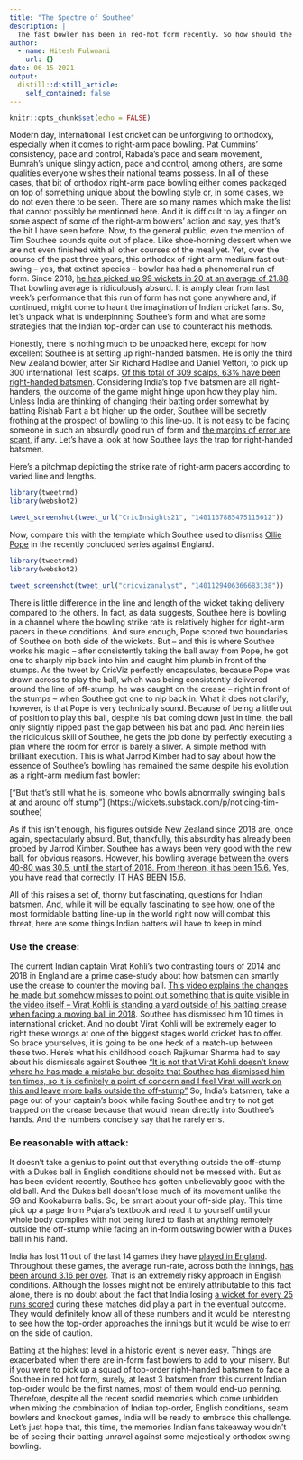 ```yaml
---
title: "The Spectre of Southee"
description: |
  The fast bowler has been in red-hot form recently. So how should the Indian top-order plan to combat him in English conditions?
author:
  - name: Hitesh Fulwnani
    url: {}
date: 06-15-2021
output:
  distill::distill_article:
    self_contained: false
---
```



```r
knitr::opts_chunk$set(echo = FALSE)
```

 Modern day, International Test cricket can be unforgiving to orthodoxy, especially when it comes to right-arm pace bowling. Pat Cummins’ consistency, pace and control, Rabada’s pace and seam movement, Bumrah’s unique slingy action, pace and control, among others, are some qualities everyone wishes their national teams possess. In all of these cases, that bit of orthodox right-arm pace bowling either comes packaged on top of something unique about the bowling style or, in some cases, we do not even there to be seen. There are so many names which make the list that cannot possibly be mentioned here. And it is difficult to lay a finger on some aspect of some of the right-arm bowlers’ action and say, yes that’s the bit I have seen before. Now, to the general public, even the mention of Tim Southee sounds quite out of place. Like shoe-horning dessert when we are not even finished with all other courses of the meal yet.  Yet, over the course of the past three years, this orthodox of right-arm medium fast out-swing – yes, that extinct species – bowler has had a phenomenal run of form. Since 2018, [he has picked up 99 wickets in 20 at an average of 21.88](https://twitter.com/timwig/status/1401173599256518659). That bowling average is ridiculously absurd. It is amply clear from last week’s performance that this run of form has not gone anywhere and, if continued, might come to haunt the imagination of Indian cricket fans. So, let’s unpack what is underpinning Southee’s form and what are some strategies that the Indian top-order can use to counteract his methods.
 
 
 
 
 
  Honestly, there is nothing much to be unpacked here, except for how excellent Southee is at setting up right-handed batsmen. He is only the third New Zealand bowler, after Sir Richard Hadlee and Daniel Vettori, to pick up 300 international Test scalps. [Of this total of 309 scalps, 63% have been right-handed batsmen](https://stats.espncricinfo.com/ci/engine/player/232364.html?class=1;template=results;type=bowling;view=dismissal_summary). Considering India’s top five batsmen are all right-handers, the outcome of the game might hinge upon how they play him. Unless India are thinking of changing their batting order somewhat by batting Rishab Pant a bit higher up the order, Southee will be secretly frothing at the prospect of bowling to this line-up. It is not easy to be facing someone in such an absurdly good run of form and [the margins of error are scant](https://sportscafe.in/cricket/articles/2021/jun/05/tim-southee-and-the-intriguing-art-of-setting-up-batsmen-in-whites), if any. Let's have a look at how Southee lays the trap for right-handed batsmen. 
  
  
  
  
  Here’s a pitchmap depicting the strike rate of right-arm pacers according to varied line and lengths. 



```r
library(tweetrmd)
library(webshot2)

tweet_screenshot(tweet_url("CricInsights21", "1401137885475115012"))

```


Now, compare this with the template which Southee used to dismiss [Ollie Pope](https://www.youtube.com/watch?v=x_idrcWphyY&t=215s) in the recently concluded series against England.

  
   
  
```r
library(tweetrmd)
library(webshot2)

tweet_screenshot(tweet_url("cricvizanalyst", "1401129406366683138"))

```
 
 
 
 There is little difference in the line and length of the wicket taking delivery compared to the others. In fact, as data suggests, Southee here is bowling in a channel where the bowling strike rate is relatively higher for right-arm pacers in these conditions. And sure enough, Pope scored two boundaries of Southee on both side of the wickets. But – and this is where Southee works his magic – after consistently taking the ball away from Pope, he got one to sharply nip back into him and caught him plumb in front of the stumps. As the tweet by CricViz perfectly encapsulates, because Pope was drawn across to play the ball, which was being consistently delivered around the line of off-stump, he was caught on the crease – right in front of the stumps – when Southee got one to nip back in. What it does not clarify, however, is that Pope is very technically sound. Because of being a little out of position to play this ball, despite his bat coming down just in time, the ball only slightly nipped past the gap between his bat and pad. And herein lies the ridiculous skill of Southee, he gets the job done by perfectly executing a plan where the room for error is barely a sliver. A simple method with brilliant execution. This is what Jarrod Kimber had to say about how the essence of Southee’s bowling has remained the same despite his evolution as a right-arm medium fast bowler: 


   [“But that’s still what he is, someone who bowls abnormally swinging balls at and around off stump”] (https://wickets.substack.com/p/noticing-tim-southee)
   
   
As if this isn’t enough, his figures outside New Zealand since 2018 are, once again, spectacularly absurd. But, thankfully, this absurdity has already been probed by Jarrod Kimber. Southee has always been very good with the new ball, for obvious reasons. However, his bowling average [between the overs 40-80 was 30.5, until the start of 2018. From thereon, it has been 15.6.](https://wickets.substack.com/p/noticing-tim-southee) Yes, you have read that correctly, IT HAS BEEN 15.6. 


All of this raises a set of, thorny but fascinating, questions for Indian batsmen. And, while it will be equally fascinating to see how, one of the most formidable batting line-up in the world right now will combat this threat, here are some things Indian batters will have to keep in mind. 



### Use the crease: 


The current Indian captain Virat Kohli’s two contrasting tours of 2014 and 2018 in England are a prime case-study about how batsmen can smartly use the crease to counter the moving ball. [This video explains the changes he made but somehow misses to point out something that is quite visible in the video itself – Virat Kohli is standing a yard outside of his batting crease when facing a moving ball in 2018](https://www.youtube.com/watch?v=2Hl4JL-NBso). Southee has dismissed him 10 times in international cricket. And no doubt Virat Kohli will be extremely eager to right these wrongs at one of the biggest stages world cricket has to offer. So brace yourselves, it is going to be one heck of a match-up between these two.
Here’s what his childhood coach Rajkumar Sharma had to say about his dismissals against Southee
["It is not that Virat Kohli doesn't know where he has made a mistake but despite that Southee has dismissed him ten times, so it is definitely a point of concern and I feel Virat will work on this and leave more balls outside the off-stump"](https://www.hindustantimes.com/cricket/tim-southee-has-dismissed-him-ten-times-virat-kohli-s-coach-on-one-point-of-concern-for-india-captain-ahead-of-wtc-final-101623145495475.html) 
 So, India’s batsmen, take a page out of your captain’s book while facing Southee and try to not get trapped on the crease because that would mean directly into Southee’s hands. And the numbers concisely say that he rarely errs. 

### Be reasonable with attack: 


It doesn’t take a genius to point out that everything outside the off-stump with a Dukes ball in English conditions should not be messed with. But as has been evident recently, Southee has gotten unbelievably good with the old ball. And the Dukes ball doesn’t lose much of its movement unlike the SG and Kookaburra balls. So, be smart about your off-side play. This time pick up a page from Pujara’s textbook and read it to yourself until your whole body complies with not being lured to flash at anything remotely outside the off-stump while facing an in-form outswing bowler with a Dukes ball in his hand. 

India has lost 11 out of the last 14 games they have [played in England](https://www.cricxtasy.com/india-wtc-india-take-cue-from-englands-failings-back-your-instincts-but-also-focus-on-defence/). Throughout these games, the average run-rate, across both the innings, [has been around 3.16 per over](https://www.cricxtasy.com/india-wtc-india-take-cue-from-englands-failings-back-your-instincts-but-also-focus-on-defence/). That is an extremely risky approach in English conditions. Although the losses might not be entirely attributable to this fact alone, there is no doubt about the fact that India losing [a wicket for every 25 runs scored](https://www.cricxtasy.com/india-wtc-india-take-cue-from-englands-failings-back-your-instincts-but-also-focus-on-defence/) during these matches did play a part in the eventual outcome. They would definitely know all of these numbers and it would be interesting to see how the top-order approaches the innings but it would be wise to err on the side of caution. 





Batting at the highest level in a historic event is never easy. Things are exacerbated when there are in-form fast bowlers to add to your misery. But if you were to pick up a squad of top-order right-handed batsmen to face a Southee in red hot form, surely, at least 3 batsmen from this current Indian top-order would be the first names, most of them would end-up penning. Therefore, despite all the recent sordid memories which come unbidden when mixing the combination of Indian top-order, English conditions, seam bowlers and knockout games, India will be ready to embrace this challenge. Let’s just hope that, this time, the memories Indian fans takeaway wouldn’t be of seeing their batting unravel against some majestically orthodox swing bowling. 



   
   
   
   
   
   

